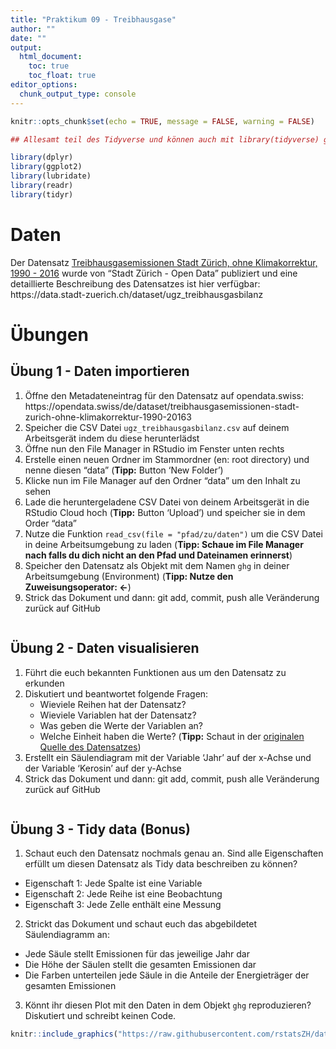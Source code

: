 ```yaml
---
title: "Praktikum 09 - Treibhausgase"
author: ""
date: ""
output: 
  html_document: 
    toc: true
    toc_float: true
editor_options: 
  chunk_output_type: console
---
```


```r
knitr::opts_chunk$set(echo = TRUE, message = FALSE, warning = FALSE)
```

```r

## Allesamt teil des Tidyverse und können auch mit library(tidyverse) geladen werden

library(dplyr)
library(ggplot2)
library(lubridate)
library(readr)
library(tidyr)

```

# Daten

Der Datensatz [Treibhausgasemissionen Stadt Zürich, ohne Klimakorrektur, 1990 - 2016](https://opendata.swiss/de/dataset/treibhausgasemissionen-stadt-zurich-ohne-klimakorrektur-1990-20163/resource/0c342b77-ad97-46cf-b138-cb83decf96f3) wurde von "Stadt Zürich - Open Data" publiziert und eine detaillierte Beschreibung des Datensatzes ist hier verfügbar: https://data.stadt-zuerich.ch/dataset/ugz_treibhausgasbilanz

# Übungen 

## Übung 1 - Daten importieren

1. Öffne den Metadateneintrag für den Datensatz auf opendata.swiss: https://opendata.swiss/de/dataset/treibhausgasemissionen-stadt-zurich-ohne-klimakorrektur-1990-20163
2. Speicher die CSV Datei `ugz_treibhausgasbilanz.csv` auf deinem Arbeitsgerät indem du diese herunterlädst
3. Öffne nun den File Manager in RStudio im Fenster unten rechts
4. Erstelle einen neuen Ordner im Stammordner (en: root directory) und nenne diesen "data" (**Tipp:** Button 'New Folder')
5. Klicke nun im File Manager auf den Ordner "data" um den Inhalt zu sehen 
6. Lade die heruntergeladene CSV Datei von deinem Arbeitsgerät in die RStudio Cloud hoch (**Tipp:** Button 'Upload') und speicher sie in dem Order "data"
6. Nutze die Funktion `read_csv(file = "pfad/zu/daten")` um die CSV Datei in deine Arbeitsumgebung zu laden (**Tipp: Schaue im File Manager nach falls du dich nicht an den Pfad und Dateinamen erinnerst**)
7. Speicher den Datensatz als Objekt mit dem Namen `ghg` in deiner Arbeitsumgebung (Environment) (**Tipp: Nutze den Zuweisungsoperator: <-**)
8. Strick das Dokument und dann: git add, commit, push alle Veränderung zurück auf GitHub

```r


```

## Übung 2 - Daten visualisieren

1. Führt die euch bekannten Funktionen aus um den Datensatz zu erkunden
2. Diskutiert und beantwortet folgende Fragen: 
    - Wieviele Reihen hat der Datensatz?
    - Wieviele Variablen hat der Datensatz?
    - Was geben die Werte der Variablen an? 
    - Welche Einheit haben die Werte? (**Tipp:** Schaut in der [originalen Quelle des Datensatzes](https://data.stadt-zuerich.ch/dataset/ugz_treibhausgasbilanz))
3. Erstellt ein Säulendiagram mit der Variable 'Jahr' auf der x-Achse und der Variable 'Kerosin' auf der y-Achse
4. Strick das Dokument und dann: git add, commit, push alle Veränderung zurück auf GitHub

```r

```

## Übung 3 - Tidy data (Bonus)

1. Schaut euch den Datensatz nochmals genau an. Sind alle Eigenschaften erfüllt um diesen Datensatz als Tidy data beschreiben zu können?

- Eigenschaft 1: Jede Spalte ist eine Variable
- Eigenschaft 2: Jede Reihe ist eine Beobachtung
- Eigenschaft 3: Jede Zelle enthält eine Messung

2. Strickt das Dokument und schaut euch das abgebildetet Säulendiagramm an: 

- Jede Säule stellt Emissionen für das jeweilige Jahr dar
- Die Höhe der Säulen stellt die gesamten Emissionen dar
- Die Farben unterteilen jede Säule in die Anteile der Energieträger der gesamten Emissionen

3. Könnt ihr diesen Plot mit den Daten in dem Objekt `ghg` reproduzieren? Diskutiert und schreibt keinen Code.

```r
knitr::include_graphics("https://raw.githubusercontent.com/rstatsZH/data/main/plots/treibhausgasbilnaz-stadt-zuerich.png")
```
